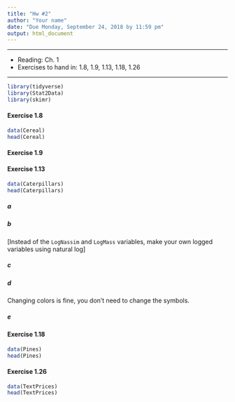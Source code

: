 ```yaml
---
title: "Hw #2"
author: "Your name"
date: "Due Monday, September 24, 2018 by 11:59 pm"
output: html_document
---
```


***

* Reading: Ch. 1
* Exercises to hand in: 1.8, 1.9, 1.13, 1.18, 1.26

***

```r
library(tidyverse)
library(Stat2Data)
library(skimr)
```


####  Exercise 1.8

```r
data(Cereal)
head(Cereal)
```

#### Exercise 1.9

####  Exercise 1.13

```r
data(Caterpillars)
head(Caterpillars)
```

##### a

##### b 

[Instead of the `LogNassim` and `LogMass` variables, make your own logged variables using natural log]

##### c

##### d

Changing colors is fine, you don't need to change the symbols. 

##### e


#### Exercise 1.18

```r
data(Pines)
head(Pines)
```

####  Exercise 1.26

```r
data(TextPrices)
head(TextPrices)
```